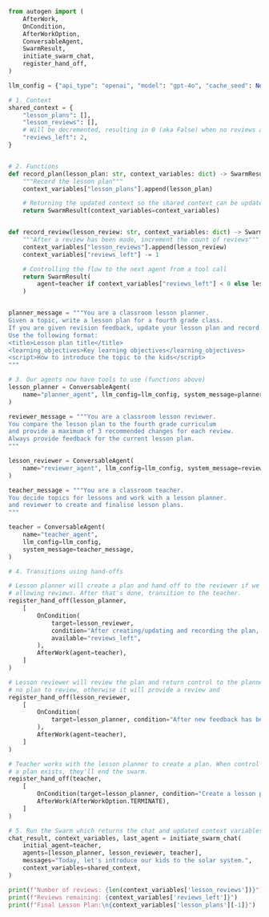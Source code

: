 ```python
from autogen import (
    AfterWork,
    OnCondition,
    AfterWorkOption,
    ConversableAgent,
    SwarmResult,
    initiate_swarm_chat,
    register_hand_off,
)

llm_config = {"api_type": "openai", "model": "gpt-4o", "cache_seed": None}

# 1. Context
shared_context = {
    "lesson_plans": [],
    "lesson_reviews": [],
    # Will be decremented, resulting in 0 (aka False) when no reviews are left
    "reviews_left": 2,
}


# 2. Functions
def record_plan(lesson_plan: str, context_variables: dict) -> SwarmResult:
    """Record the lesson plan"""
    context_variables["lesson_plans"].append(lesson_plan)

    # Returning the updated context so the shared context can be updated
    return SwarmResult(context_variables=context_variables)


def record_review(lesson_review: str, context_variables: dict) -> SwarmResult:
    """After a review has been made, increment the count of reviews"""
    context_variables["lesson_reviews"].append(lesson_review)
    context_variables["reviews_left"] -= 1

    # Controlling the flow to the next agent from a tool call
    return SwarmResult(
        agent=teacher if context_variables["reviews_left"] < 0 else lesson_planner, context_variables=context_variables
    )


planner_message = """You are a classroom lesson planner.
Given a topic, write a lesson plan for a fourth grade class.
If you are given revision feedback, update your lesson plan and record it.
Use the following format:
<title>Lesson plan title</title>
<learning_objectives>Key learning objectives</learning_objectives>
<script>How to introduce the topic to the kids</script>
"""

# 3. Our agents now have tools to use (functions above)
lesson_planner = ConversableAgent(
    name="planner_agent", llm_config=llm_config, system_message=planner_message, functions=[record_plan]
)

reviewer_message = """You are a classroom lesson reviewer.
You compare the lesson plan to the fourth grade curriculum
and provide a maximum of 3 recommended changes for each review.
Always provide feedback for the current lesson plan.
"""

lesson_reviewer = ConversableAgent(
    name="reviewer_agent", llm_config=llm_config, system_message=reviewer_message, functions=[record_review]
)

teacher_message = """You are a classroom teacher.
You decide topics for lessons and work with a lesson planner.
and reviewer to create and finalise lesson plans.
"""

teacher = ConversableAgent(
    name="teacher_agent",
    llm_config=llm_config,
    system_message=teacher_message,
)

# 4. Transitions using hand-offs

# Lesson planner will create a plan and hand off to the reviewer if we're still
# allowing reviews. After that's done, transition to the teacher.
register_hand_off(lesson_planner,
    [
        OnCondition(
            target=lesson_reviewer,
            condition="After creating/updating and recording the plan, it must be reviewed.",
            available="reviews_left",
        ),
        AfterWork(agent=teacher),
    ]
)

# Lesson reviewer will review the plan and return control to the planner if there's
# no plan to review, otherwise it will provide a review and
register_hand_off(lesson_reviewer,
    [
        OnCondition(
            target=lesson_planner, condition="After new feedback has been made and recorded, the plan must be updated."
        ),
        AfterWork(agent=teacher),
    ]
)

# Teacher works with the lesson planner to create a plan. When control returns to them and
# a plan exists, they'll end the swarm.
register_hand_off(teacher,
    [
        OnCondition(target=lesson_planner, condition="Create a lesson plan.", available="reviews_left"),
        AfterWork(AfterWorkOption.TERMINATE),
    ]
)

# 5. Run the Swarm which returns the chat and updated context variables
chat_result, context_variables, last_agent = initiate_swarm_chat(
    initial_agent=teacher,
    agents=[lesson_planner, lesson_reviewer, teacher],
    messages="Today, let's introduce our kids to the solar system.",
    context_variables=shared_context,
)

print(f"Number of reviews: {len(context_variables['lesson_reviews'])}")
print(f"Reviews remaining: {context_variables['reviews_left']}")
print(f"Final Lesson Plan:\n{context_variables['lesson_plans'][-1]}")
```
